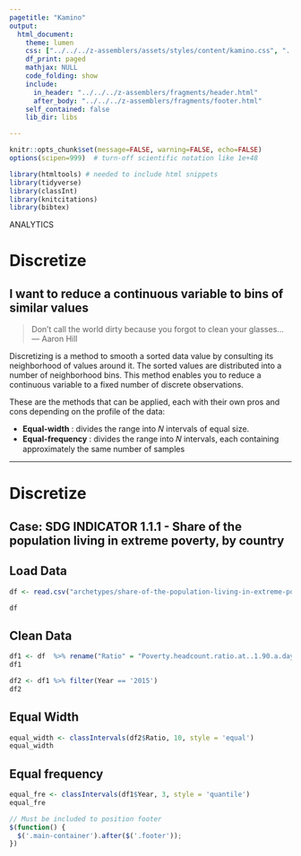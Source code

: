 ```yaml
---
pagetitle: "Kamino"
output: 
  html_document:
    theme: lumen
    css: ["../../../z-assemblers/assets/styles/content/kamino.css", "../../../z-assemblers/assets/icons/line-awesome/css/line-awesome.css"]
    df_print: paged
    mathjax: NULL
    code_folding: show
    include:
      in_header: "../../../z-assemblers/fragments/header.html"
      after_body: "../../../z-assemblers/fragments/footer.html"
    self_contained: false
    lib_dir: libs

---
```


```r
knitr::opts_chunk$set(message=FALSE, warning=FALSE, echo=FALSE)
options(scipen=999)  # turn-off scientific notation like 1e+48

library(htmltools) # needed to include html snippets
library(tidyverse)
library(classInt)
library(knitcitations)
library(bibtex)

```

<div class="activity">
ANALYTICS
</div>

# Discretize
## I want to reduce a continuous variable to bins of similar values

> Don't call the world dirty because you forgot to clean your glasses...\
--- Aaron Hill\

Discretizing is a method to smooth a sorted data value by consulting its neighborhood of values around it. The sorted values are distributed into a number of neighborhood bins. This method enables you to reduce a continuous variable to a fixed number of discrete observations.

These are the methods that can be applied, each with their own pros and cons depending on the profile of the data:

* __Equal-width__ : divides the range into 𝑁 intervals of equal size.
* __Equal-frequency__ : divides the range into 𝑁 intervals, each containing approximately the same number of samples
  
***

# Discretize
## Case:  SDG INDICATOR 1.1.1 - Share of the population living in extreme poverty, by country

## Load Data

```r

df <- read.csv("archetypes/share-of-the-population-living-in-extreme-poverty.csv")

df


```




## Clean Data

```r

df1 <- df  %>% rename("Ratio" = "Poverty.headcount.ratio.at..1.90.a.day..2011.PPP.....of.population.")%>% filter(Code != "")%>% filter(Entity!= "World")
df1

df2 <- df1 %>% filter(Year == '2015') 
df2
```


## Equal Width



```r

equal_width <- classIntervals(df2$Ratio, 10, style = 'equal')
equal_width
```


## Equal frequency



```r

equal_fre <- classIntervals(df1$Year, 3, style = 'quantile')
equal_fre

```


```js

// Must be included to position footer
$(function() {
  $('.main-container').after($('.footer'));
})

```


